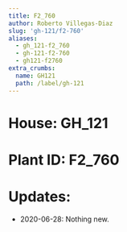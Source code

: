 ```yaml
---
title: F2_760
author: Roberto Villegas-Diaz
slug: 'gh-121/f2-760'
aliases:
  - gh_121-f2_760
  - gh-121-f2-760
  - gh121-f2760
extra_crumbs:
  name: GH121
  path: /label/gh-121
---
```


# **House**: GH_121
# **Plant ID**: F2_760
# **Updates**: 
 - 2020-06-28: Nothing new.
